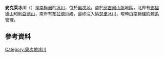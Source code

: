 {{coord|81|2|S|158|49|E|source:GNIS|display=title}}

'''麥克萊冰川'''（{{lang-en|McLay Glacier}}）是[[南極洲|南極洲]]的[[冰川|冰川]]，位於[[奧次地|奧次地]]，處於[[邱吉爾山脈|邱吉爾山脈]]地區，北岸有[[鄧福德山|鄧福德山]]和[[利亞德山|利亞德山]]，南岸有[[布拉德肖峰|布拉德肖峰]]，最終注入[[納瑟里冰川|納瑟里冰川]]，現時由[[南極條約體系|南極條約體系]]管理。

==參考資料==
{{cite gnis | type = antarid | id = 18502| name = McLay Glacier | accessdate = 2013-09-09}}
{{usgs-gazetteer|id=18502}}

{{DEFAULTSORT:McLay Glacier}}
[[Category:奧次地冰川|Category:奧次地冰川]]


{{OatesLand-geo-stub}}